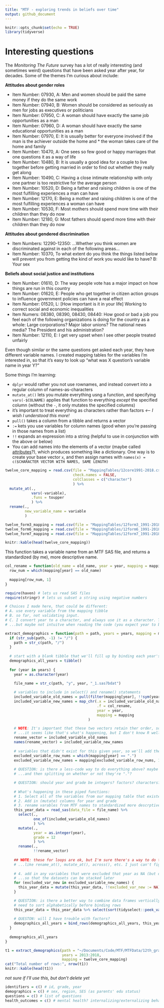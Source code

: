 ```yaml
---
title: "MTF - exploring trends in beliefs over time"
output: github_document
---
```


```r
knitr::opts_chunk$set(echo = TRUE)
library(tidyverse)
```

# Interesting questions

The *Monitoring The Future* survey has a lot of really interesting (and sometimes weird) questions that have been asked year after year, for decades. Some of the themes I'm curious about include:

**Attitudes about gender roles**

* Item Number: 07930, A: Men and women should be paid the same money if they do the same work 
* Item Number: 07940, B: Women should be considered as seriously as men for jobs as executives or politicians 
* Item Number: 07950, C: A woman should have exactly the same job opportunities as a man 
* Item Number: 07960, D: A woman should have exactly the same educational opportunities as a man 
* Item Number: 07970, E: It is usually better for everyone involved if the man is the achiever outside the home and * the woman takes care of the home and family 
* Item Number: 10470, A: One sees so few good or happy marriages that one questions it as a way of life 
* Item Number: 10480, B: It is usually a good idea for a couple to live together before getting married in order to find out whether they really get along 
* Item Number: 10490, C: Having a close intimate relationship with only one partner is too restrictive for the average person 
* Item Number: 10520, D: Being a father and raising children is one of the most fulfilling experiences a man can have 
* Item Number: 12170, E: Being a mother and raising children is one of the most fulfilling experiences a woman can have 
* Item Number: 10530, F: Most mothers should spend more time with their children than they do now 
* Item Number: 12180, G: Most fathers should spend more time with their children than they do now 

**Attitudes about gendered discrimination**

* Item Numbers: 12290-12350: ...Whether you think women are discriminated against in each of the following areas...
* Item Number: 10370, To what extent do you think the things listed below will prevent you from getting the kind of work you would like to have? B: Your sex

**Beliefs about social justice and institutions**

* Item Number: 01610, D: The way people vote has a major impact on how things are run in this country 
* Item Number: 01620, E: People who get together in citizen action groups to influence government policies can have a real effect 
* Item Number: 01520, L: [How important is it in your life] Working to correct social and economic inequalities
* Item Numers: 08380, 08390, 08430, 08440: How good or bad a job you feel each of the following organizations is doing for the country as a whole: Large corporations? Major labor unions? The national news media? The President and his administration? 
* Item Number: 12110, E: I get very upset when I see other people treated unfairly 

Even though similar or the same questions get asked each year, they have different variable names. I created mapping tables for the variables I'm interested in, so that it's easy to look up "what was X question's variable name in year Y?"

Some things I'm learning:

* `dplyr` would rather you not use rownames, and instead convert into a regular column of names-as-characters
* `mutate_at()` lets you mutate everything usng a function, and specifying `vars(-$COLNAME)` applies that function to everything *except* the specified column (without the `-`, it only mutates the specified columns)
* it's important to treat everything as characters rather than factors *<-- I wish I understood this more!*
* `pull()` takes a column from a tibble and returns a vector
* `:=` kets you use variables for column names (good when you're passing in those names from a list)
* `!!` expands an expression into a string (helpful to use in conjunction with the above or below)
* You can add names into the elements of a vector (maybe called [attributes](https://adv-r.hadley.nz/vectors-chap.html#attributes)?), which produces something like a dictionary. One way is to create your base vector `x`, and then assign names with `names(x) = c($CHARACTER VECTOR WITH NAMES, SAME LENGTH)`

```r
twelve_core_mapping = read.csv(file = "MappingTables/12core1991-2018.csv",
                               check.names = FALSE,
                               colClasses = c("character")
                               ) %>% 
  mutate_at(.,
            vars(-variable),
            .funs = toupper
            ) %>% 
  rename(.,
         new_variable_name = variable
         )

twelve_form3_mapping = read.csv(file = "MappingTables/12form3_1991-2018.csv", check.names = FALSE)
twelve_form6_mapping = read.csv(file = "MappingTables/12form6_1991-2018.csv", check.names = FALSE)
twelve_form7_mapping = read.csv(file = "MappingTables/12form7_1991-2018.csv", check.names = FALSE)

knitr::kable(head(twelve_core_mapping))
```

This function takes a variable name from an MTF SAS file, and returns a standardized (by me), more descriptive name.
```r
col_rename = function(old_name = old_name, year = year, mapping = mapping) {
  row_num = which(mapping[year] == old_name)
  
  mapping[row_num, 1]
}
```


```r
require(haven) # lets us read SAS files
require(stringr) # lets us subset a string using negative numbers

# Choices I made here, that could be different:
# A. use every variable from the mapping tibble
# B. so far, not validating input.
# C. I convert year to a character, and always use it as a character. This is helpful since it's a column name,
# ...but maybe not intuitve when reading the code (you expect year to be a number)

extract_demographics = function(path = path, years = years, mapping = mapping) {
  if (str_sub(path, -1) != "/") {
    path = str_c(path, "/")
  }
  
  # start with a blank tibble that we'll fill up by binding each year's resulting tibble
  demographics_all_years = tibble()
  
  for (year in years) {
    year = as.character(year)
    
    file_name = str_c(path, "y", year, "_1.sas7bdat")

    # variables to include in select() and rename() statements
    included_variable_old_names = pull(filter(mapping[year], !!sym(year) != "."))
    included_variable_new_names = map_chr(.x = included_variable_old_names,
                                          .f = col_rename,
                                          year = year,
                                          mapping = mapping
                                      )

    # NOTE: It's important that these two vectors retain ther order, so that the names are mapped correctly
    # ...it seems like that's what's happening, but I don't know R well enough to feel confident in this.
    rename_vector = included_variable_old_names
    names(rename_vector) = included_variable_new_names
    
    # variables that didn't exist for this given year, so we'll add them in as all NA using mutate() later
    excluded_variable_row_nums = which(mapping[year] == ".")
    excluded_variable_new_names = mapping[excluded_variable_row_nums, 1]
    
    # QUESTION: is there a less-code way to do everything above? maybe somehow getting a list of all variables names,
    # ...and then splitting on whether or not they're "."?

    # QUESTION: should year and grade be integers? factors? characters?
    
    # What's happening in these piped functions:
    # 1. Select all of the variables from our mapping table that existed for this year of the survey
    # 2. Add in (mutate) columns for year and grade
    # 3. rename varables from MTF names to standardized more descrptive names
    this_year_data = read_sas(data_file = file_name) %>% 
      select(.,
             one_of(included_variable_old_names)
             ) %>%
      mutate(.,
             year = as.integer(year),
             grade = 12
             ) %>%
      rename(.,
             !!rename_vector)
    
    ## NOTE: these for loops are ok, but I'm sure there's a way to do the same work using dplyr functions
    # ...like rename_at(), mutate_at(), across(), etc. I just can't figure it out :(
    
    # 4. add in any variables that were excluded that year as NA (but did exist in other years of interest),
    # ...so that the datasets can be stacked later
    for (excluded_var_new in excluded_variable_new_names) {
      this_year_data = mutate(this_year_data, !!excluded_var_new := NA)
    }

    # QUESTION: is there a better way to combine data frames vertically, by comlumn name??
    # need to sort alphabetically before binding rows
    this_year_data = this_year_data %>% select(sort(tidyselect::peek_vars()))
    
    # QUESTON: will I have trouble with factors?
    demographics_all_years = bind_rows(demographics_all_years, this_year_data)
  }
  
  demographics_all_years
}

t1 = extract_demographics(path = "~/Documents/Code/MTF/MTFData/12th_grade/",
                          years = 2013:2018,
                          mapping = twelve_core_mapping)
cat("Total number of rows:", nrow(t1))
knitr::kable(head(t1))
```


*not sure if I'll use this, but don't delete yet*
```r
identifiers = c() # id, grade, year
demographics = c() # sex, region, SES (as parents' edu status)
questions = c() # list of questions
health_outcomes = c() # mental health? internalizing/externalizing behaviors?
```


